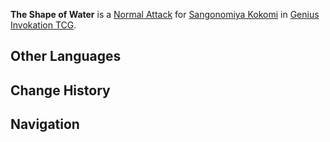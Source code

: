 {{Stub}}
{{About|the Character Card Skill for [[Genius Invokation TCG]]|the Playable Character Talent|The Shape of Water}}
{{Genius Invokation TCG Skill Infobox
|title      = The Shape of Water
|image      = The Shape of Water Character Card Skill.png
|type       = Normal Attack
|character  = Sangonomiya Kokomi
|element    = Hydro
|matching   = 1
|unaligned  = 2
|effect     = Deals 1 {{Color|Hydro DMG}}.
|order      = 1
}}
'''The Shape of Water''' is a [[Character Card Normal Attack|Normal Attack]] for [[Sangonomiya Kokomi (Character Card)|Sangonomiya Kokomi]] in [[Genius Invokation TCG]].

==Other Languages==
{{Transclude|The Shape of Water|Other Languages}}

==Change History==
{{Change History|3.5}}

==Navigation==
{{Genius Invokation TCG Skill Navbox|Sangonomiya Kokomi}}